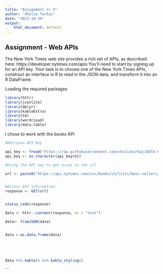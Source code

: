 ```yaml
---
title: "Assignment nr 9"
author: "Xhulia Turkaj"
date: "2023-10-29"
output:  
    html_document: default
---
```



## Assignment - Web APIs

The New York Times web site provides a rich set of APIs, as described here: https://developer.nytimes.com/apis
You’ll need to start by signing up for an API key.
Your task is to choose one of the New York Times APIs, construct an interface in R to read in the JSON data, and
transform it into an R DataFrame.


 Loading the required packages
 
```r
library(httr)
library(jsonlite)
library(dplyr)
library(kableExtra)
library(tm)
library(wordcloud)
library(data.table)
```


I chose to work with the books API 


```r
#Retrieve API Key

api_key <- fread("https://raw.githubusercontent.com/xhuliaturkaj/DATA-607/main/key.csv", header = FALSE)
api_key <- as.character(api_key$V1)

#Using the API key to get acces to the url 

url <- paste0("https://api.nytimes.com/svc/books/v3/lists/best-sellers/history.json?api-key=", api_key)


#Access API information
response <- GET(url)


status_code(response)
```


```r


data <- httr::content(response, as = "text")

data<- fromJSON(data)


data <-as.data.frame(data)





data %>% kable() %>% kable_styling()
```

```






